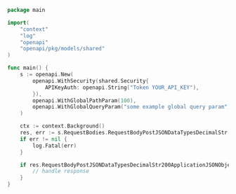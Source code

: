 ```go showLineNumbers copy filename="Request Body Post Json Data Types Decimal Str usage example"
package main

import(
	"context"
	"log"
	"openapi"
	"openapi/pkg/models/shared"
)

func main() {
    s := openapi.New(
        openapi.WithSecurity(shared.Security{
            APIKeyAuth: openapi.String("Token YOUR_API_KEY"),
        }),
        openapi.WithGlobalPathParam(100),
        openapi.WithGlobalQueryParam("some example global query param"),
    )

    ctx := context.Background()
    res, err := s.RequestBodies.RequestBodyPostJSONDataTypesDecimalStr(ctx, types.MustNewDecimalFromString("6057.12"))
    if err != nil {
        log.Fatal(err)
    }

    if res.RequestBodyPostJSONDataTypesDecimalStr200ApplicationJSONObject != nil {
        // handle response
    }
}
```
